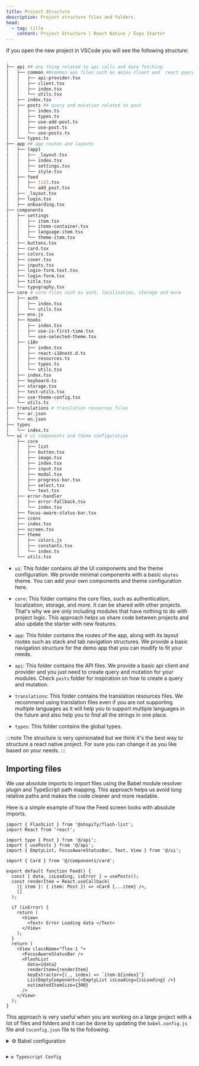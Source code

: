 ```yaml
---
title: Project Structure
description: Project structure files and folders.
head:
  - tag: title
    content: Project Structure | React Native / Expo Starter
---
```



If you open the new project in VSCode you will see the following structure:

```bash title="Project Structure"
.
├── api ## any thing related to api calls and data fetching
│   ├── common ##common api files such as axios client and  react query provider
│   │   ├── api-provider.tsx
│   │   ├── client.tsx
│   │   ├── index.tsx
│   │   └── utils.tsx
│   ├── index.tsx
│   ├── posts ## query and mutation related to post
│   │   ├── index.ts
│   │   ├── types.ts
│   │   ├── use-add-post.ts
│   │   ├── use-post.ts
│   │   └── use-posts.ts
│   └── types.ts
├── app ## app routes and layouts
│   ├── (app)
│   │   ├── _layout.tsx
│   │   ├── index.tsx
│   │   ├── settings.tsx
│   │   └── style.tsx
│   ├── feed
│   │   ├── [id].tsx
│   │   └── add_post.tsx
│   ├── _layout.tsx
│   ├── login.tsx
│   ├── onboarding.tsx
├── components
│   ├── settings
│   │   ├── item.tsx
│   │   ├── items-container.tsx
│   │   ├── language-item.tsx
│   │   └── theme-item.tsx
│   ├── buttons.tsx
│   ├── card.tsx
│   ├── colors.tsx
│   ├── cover.tsx
│   ├── inputs.tsx
│   ├── login-form.test.tsx
│   ├── login-form.tsx
│   ├── title.tsx
│   └── typography.tsx
├── core # core files such as auth, localization, storage and more
│   ├── auth
│   │   ├── index.tsx
│   │   └── utils.tsx
│   ├── env.js
│   ├── hooks
│   │   ├── index.tsx
│   │   ├── use-is-first-time.tsx
│   │   └── use-selected-theme.tsx
│   ├── i18n
│   │   ├── index.tsx
│   │   ├── react-i18next.d.ts
│   │   ├── resources.ts
│   │   ├── types.ts
│   │   └── utils.tsx
│   ├── index.tsx
│   ├── keyboard.ts
│   ├── storage.tsx
│   ├── test-utils.tsx
│   ├── use-theme-config.tsx
│   └── utils.ts
├── translations # translation resources files
│   ├── ar.json
│   └── en.json
├── types
│   └── index.ts
└── ui # ui components and theme configuration
    ├── core
    │   ├── list
    │   ├── button.tsx
    │   ├── image.tsx
    │   ├── index.tsx
    │   ├── input.tsx
    │   ├── modal.tsx
    │   ├── progress-bar.tsx
    │   ├── select.tsx
    │   └── text.tsx
    ├── error-handler
    │   ├── error-fallback.tsx
    │   └── index.tsx
    ├── focus-aware-status-bar.tsx
    ├── icons
    ├── index.tsx
    ├── screen.tsx
    ├── theme
    │   ├── colors.js
    │   ├── constants.tsx
    │   └── index.ts
    └── utils.tsx
```

- `ui`: This folder contains all the UI components and the theme configuration. We provide minimal components with a basic `obytes` theme. You can add your own components and theme configuration here.

- `core`: This folder contains the core files, such as authentication, localization, storage, and more. It can be shared with other projects. That's why we are only including modules that have nothing to do with project logic. This approach helps us share code between projects and also update the starter with new features.

- `app`: This folder contains the routes of the app, along with its layout routes such as stack and tab navigation structures. We provide a basic navigation structure for the demo app that you can modify to fit your needs.

- `api`: This folder contains the API files. We provide a basic api client and provider and you just need to create query and mutation for your modules. Check `posts` folder for inspiration on how to create a query and mutation.

- `translations`: This folder contains the translation resources files. We recommend using translation files even if you are not supporting multiple languages as it will help you to support multiple languages in the future and also help you to find all the strings in one place.

- `types`: This folder contains the global types.

:::note
The structure is very opinionated but we think it's
the best way to structure a react native project. For sure you can change it as you like based on your needs.
:::

## Importing files

We use absolute imports to import files using the Babel module resolver plugin and TypeScript path mapping. This approach helps us avoid long relative paths and makes the code cleaner and more readable.

Here is a simple example of how the Feed screen looks with absolute imports.

```tsx title="Feed Screen" {4-6} collapse={10-20}
import { FlashList } from '@shopify/flash-list';
import React from 'react';

import type { Post } from '@/api';
import { usePosts } from '@/api';
import { EmptyList, FocusAwareStatusBar, Text, View } from '@/ui';

import { Card } from '@/components/card';

export default function Feed() {
  const { data, isLoading, isError } = usePosts();
  const renderItem = React.useCallback(
    ({ item }: { item: Post }) => <Card {...item} />,
    []
  );

  if (isError) {
    return (
      <View>
        <Text> Error Loading data </Text>
      </View>
    );
  }
  return (
    <View className="flex-1 ">
      <FocusAwareStatusBar />
      <FlashList
        data={data}
        renderItem={renderItem}
        keyExtractor={(_, index) => `item-${index}`}
        ListEmptyComponent={<EmptyList isLoading={isLoading} />}
        estimatedItemSize={300}
      />
    </View>
  );
}
```

This approach is very useful when you are working on a large project with a lot of files and folders and it can be done by updating the `babel.config.js` file and `tsconfig.json` file to the following:

<details>
  <summary>⚙️ Babel configuration</summary>
  <Code file="babel.config.js" meta="ins={8-27}" />
</details>

<details>
  <summary>⚙️ Typescript Config</summary>
  <Code file="tsconfig.json" meta="ins={5-9}" />
</details>
